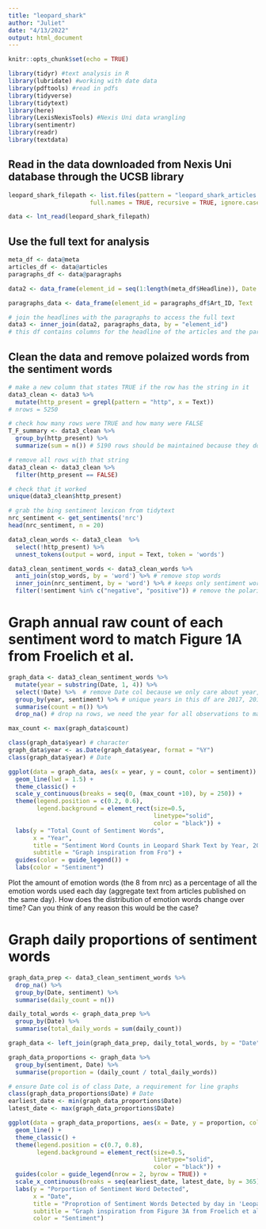 ```yaml
---
title: "leopard_shark"
author: "Juliet"
date: "4/13/2022"
output: html_document
---
```


```r
knitr::opts_chunk$set(echo = TRUE)
```

```r
library(tidyr) #text analysis in R
library(lubridate) #working with date data
library(pdftools) #read in pdfs
library(tidyverse)
library(tidytext)
library(here)
library(LexisNexisTools) #Nexis Uni data wrangling
library(sentimentr)
library(readr)
library(textdata)
```

## Read in the data downloaded from Nexis Uni database through the UCSB library

```r
leopard_shark_filepath <- list.files(pattern = "leopard_shark_articles.docx", path = getwd(),
                       full.names = TRUE, recursive = TRUE, ignore.case = TRUE)

data <- lnt_read(leopard_shark_filepath)
```

## Use the full text for analysis

```r
meta_df <- data@meta
articles_df <- data@articles
paragraphs_df <- data@paragraphs

data2 <- data_frame(element_id = seq(1:length(meta_df$Headline)), Date = meta_df$Date, Headline = meta_df$Headline)

paragraphs_data <- data_frame(element_id = paragraphs_df$Art_ID, Text  = paragraphs_df$Paragraph)

# join the headlines with the paragraphs to access the full text
data3 <- inner_join(data2, paragraphs_data, by = "element_id")
# this df contains columns for the headline of the articles and the paragraphs, with each paragraph as a row, in tidy format
```

## Clean the data and remove polaized words from the sentiment words

```r
# make a new column that states TRUE if the row has the string in it
data3_clean <- data3 %>% 
  mutate(http_present = grepl(pattern = "http", x = Text)) 
# nrows = 5250

# check how many rows were TRUE and how many were FALSE
T_F_summary <- data3_clean %>% 
  group_by(http_present) %>% 
  summarize(sum = n()) # 5190 rows should be maintained because they do NOT contain the undesired string

# remove all rows with that string
data3_clean <- data3_clean %>% 
  filter(http_present == FALSE) 

# check that it worked
unique(data3_clean$http_present)

# grab the bing sentiment lexicon from tidytext
nrc_sentiment <- get_sentiments('nrc') 
head(nrc_sentiment, n = 20)

data3_clean_words <- data3_clean  %>%
  select(!http_present) %>% 
  unnest_tokens(output = word, input = Text, token = 'words')

data3_clean_sentiment_words <- data3_clean_words %>% 
  anti_join(stop_words, by = 'word') %>% # remove stop words
  inner_join(nrc_sentiment, by = 'word') %>% # keeps only sentiment words
  filter(!sentiment %in% c("negative", "positive")) # remove the polarized words
```

# Graph annual raw count of each sentiment word to match Figure 1A from Froelich et al.

```r
graph_data <- data3_clean_sentiment_words %>%
  mutate(year = substring(Date, 1, 4)) %>% 
  select(!Date) %>%  # remove Date col because we only care about year, which is a column we retain
  group_by(year, sentiment) %>% # unique years in this df are 2017, 2019, 2020, 2021, 2022, and NA
  summarise(count = n()) %>% 
  drop_na() # drop na rows, we need the year for all observations to make graph

max_count <- max(graph_data$count)

class(graph_data$year) # character
graph_data$year <- as.Date(graph_data$year, format = "%Y")
class(graph_data$year) # Date

ggplot(data = graph_data, aes(x = year, y = count, color = sentiment)) +
  geom_line(lwd = 1.5) +
  theme_classic() +
  scale_y_continuous(breaks = seq(0, (max_count +10), by = 250)) +
  theme(legend.position = c(0.2, 0.6),
        legend.background = element_rect(size=0.5, 
                                         linetype="solid",
                                         color = "black")) +
  labs(y = "Total Count of Sentiment Words",
       x = "Year",
       title = "Sentiment Word Counts in Leopard Shark Text by Year, 2017-2022",
       subtitle = "Graph inspiration from Fro") +
  guides(color = guide_legend()) +
  labs(color = "Sentiment")
```

Plot the amount of emotion words (the 8 from nrc) as a percentage of all the emotion words used each day (aggregate text from articles published on the same day). How does the distribution of emotion words change over time? Can you think of any reason this would be the case?

# Graph daily proportions of sentiment words

```r
graph_data_prep <- data3_clean_sentiment_words %>%
  drop_na() %>%
  group_by(Date, sentiment) %>%
  summarise(daily_count = n())

daily_total_words <- graph_data_prep %>% 
  group_by(Date) %>% 
  summarise(total_daily_words = sum(daily_count))

graph_data <- left_join(graph_data_prep, daily_total_words, by = "Date")

graph_data_proportions <- graph_data %>% 
  group_by(sentiment, Date) %>% 
  summarise(proportion = (daily_count / total_daily_words))

# ensure Date col is of class Date, a requirement for line graphs
class(graph_data_proportions$Date) # Date
earliest_date <- min(graph_data_proportions$Date)
latest_date <- max(graph_data_proportions$Date)

ggplot(data = graph_data_proportions, aes(x = Date, y = proportion, color = sentiment)) +
  geom_line() +
  theme_classic() +
  theme(legend.position = c(0.7, 0.8),
        legend.background = element_rect(size=0.5, 
                                         linetype="solid",
                                         color = "black")) +
  guides(color = guide_legend(nrow = 2, byrow = TRUE)) +
  scale_x_continuous(breaks = seq(earliest_date, latest_date, by = 365)) +
  labs(y = "Porportion of Sentiment Word Detected",
       x = "Date",
       title = "Proprotion of Sentiment Words Detected by day in 'Leopard Shark' Text, 2017-2022",
       subtitle = "Graph inspiration from Figure 3A from Froelich et al. 2017",
       color = "Sentiment") 
```

























